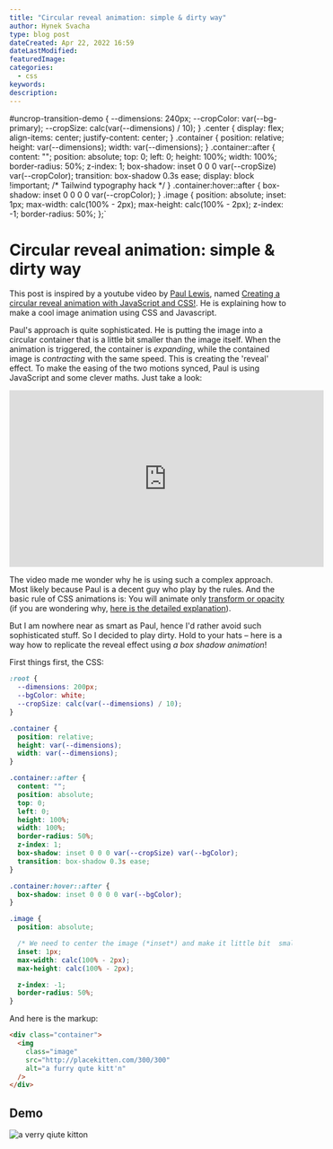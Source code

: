 ```yaml
---
title: "Circular reveal animation: simple & dirty way"
author: Hynek Svacha
type: blog post
dateCreated: Apr 22, 2022 16:59
dateLastModified:
featuredImage:
categories:
  - css
keywords:
description:
---
```


  #uncrop-transition-demo {
      --dimensions: 240px;
      --cropColor: var(--bg-primary);
      --cropSize: calc(var(--dimensions) / 10);
      }
      .center {
        display: flex;
        align-items: center;
        justify-content: center;
      }
      .container {
        position: relative;
        height: var(--dimensions);
        width: var(--dimensions);
      }
      .container::after {
        content: \"\";
        position: absolute;
        top: 0;
        left: 0;
        height: 100%;
        width: 100%;
        border-radius: 50%;
        z-index: 1;
        box-shadow: inset 0 0 0 var(--cropSize) var(--cropColor);
        transition: box-shadow 0.3s ease;
        display: block !important; /* Tailwind typography hack */
      }
      .container:hover::after {
        box-shadow: inset 0 0 0 0 var(--cropColor);
      }
      .image {
        position: absolute;
        inset: 1px;
        max-width: calc(100% - 2px);
        max-height: calc(100% - 2px);
        z-index: -1;
        border-radius: 50%;
      };`

# Circular reveal animation: simple & dirty way

This post is inspired by a youtube video by [Paul Lewis](https://twitter.com/aerotwist), named [Creating a circular reveal animation with JavaScript and CSS!](https://www.youtube.com/watch?v=YdvQPkJd0gc). He is explaining how to make a cool image animation using CSS and Javascript.

Paul's approach is quite sophisticated. He is putting the image into a circular container that is a little bit smaller than the image itself. When the animation is triggered, the container is _expanding_, while the contained image is _contracting_ with the same speed. This is creating the 'reveal' effect. To make the easing of the two motions synced, Paul is using JavaScript and some clever maths. Just take a look:

<iframe
  width="560"
  height="315"
  src="https://www.youtube.com/embed/YdvQPkJd0gc"
  title="YouTube video player"
  frameborder="0"
  allow="accelerometer; autoplay; clipboard-write; encrypted-media; gyroscope; picture-in-picture"
  allowfullscreen
></iframe>

The video made me wonder why he is using such a complex approach. Most likely because Paul is a decent guy who play by the rules. And the basic rule of CSS animations is: You will animate only [transform or opacity](https://web.dev/animations-guide/) (if you are wondering why, [here is the detailed explanation](https://www.smashingmagazine.com/2016/12/gpu-animation-doing-it-right/)).

But I am nowhere near as smart as Paul, hence I'd rather avoid such sophisticated stuff. So I decided to play dirty. Hold to your hats – here is a way how to replicate the reveal effect using _a box shadow animation_!

First things first, the CSS:

```css
:root {
  --dimensions: 200px;
  --bgColor: white;
  --cropSize: calc(var(--dimensions) / 10);
}

.container {
  position: relative;
  height: var(--dimensions);
  width: var(--dimensions);
}

.container::after {
  content: "";
  position: absolute;
  top: 0;
  left: 0;
  height: 100%;
  width: 100%;
  border-radius: 50%;
  z-index: 1;
  box-shadow: inset 0 0 0 var(--cropSize) var(--bgColor);
  transition: box-shadow 0.3s ease;
}

.container:hover::after {
  box-shadow: inset 0 0 0 0 var(--bgColor);
}

.image {
  position: absolute;

  /* We need to center the image (*inset*) and make it little bit  smaller than the container (exactly: 1px on both sides, so 2px in sum). If we'd skip this, an ugly crispy 'halo' would appear (try it yourself). */
  inset: 1px;
  max-width: calc(100% - 2px);
  max-height: calc(100% - 2px);

  z-index: -1;
  border-radius: 50%;
}
```

And here is the markup:

```html
<div class="container">
  <img
    class="image"
    src="http://placekitten.com/300/300"
    alt="a furry qute kitt'n"
  />
</div>
```

## Demo

<div id="uncrop-transition-demo">
  <style>{css}</style>
  <div className="center">
    <div className="container">
      <Image
        src={import(`./assets/pexels-lad-fury-2835623.jpg`)}
        alt="a verry qiute kitton"
        style={{ margin: 0, zIndex: 0 }}
        className="noTransform image"
      />
    </div>
  </div>
</div>
